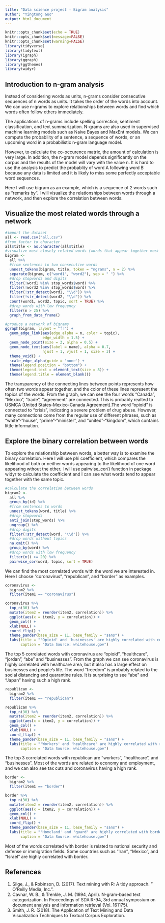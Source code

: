 ```yaml
---
title: "Data science project - Bigram analysis"
author: "Yingtong Guo"
output: html_document
---
```


```r
knitr::opts_chunk$set(echo = TRUE)
knitr::opts_chunk$set(message=FALSE)
knitr::opts_chunk$set(warning=FALSE)
library(tidyverse)
library(tidytext)
library(igraph)
library(ggraph)
library(ggthemes)
library(widyr)
```

## Introduction to n-gram analysis
Instead of considering words as units, n-grams consider consecutive sequences of n words as units. It takes the order of the words into account. We can use n-grams to explore relationships between words and find which words often follow others immediately.

The applications of n-grams include spelling correction, sentiment classification, and text summarization. N-grams are also used in supervised machine learning models such as Naive Bayes and MaxEnt models. We can compute the probability of a sentence, a sequence of words, or an upcoming word in a probabilistic n-gram language model.

However, to calculate the co-occurence matrix, the amount of calculation is very large. In addition, the n-gram model depends significantly on the corpus and the results of the model will vary with the value n. It is hard to use the analysis to predict the probablity of word A following word B because any data is limited and it is likely to miss some perfectly acceptable word sequences.

Here I will use bigram as an example, which is a sequence of 2 words such as "remarks by". I will visualize the relationships between words through a network, and then explore the correlation between words.

## Visualize the most related words through a network
```r
#import the dataset
all <- read.csv("all.csv")
#from factor to character
all$title <- as.character(all$title)
#visualize most closely related words (words that appear together most often)
bigram <-
  all %>%
  #from sentences to two consecutive words
  unnest_tokens(bigram, title, token = "ngrams", n = 2) %>%
  separate(bigram, c("word1", "word2"), sep = " ") %>%
  #drop stopwords and digits
  filter(!word1 %in% stop_words$word) %>%
  filter(!word2 %in% stop_words$word) %>%
  filter(!str_detect(word1, "\\d")) %>%
  filter(!str_detect(word2, "\\d")) %>%
  count(word1, word2, topic, sort = TRUE) %>%
  #drop words with low frequency
  filter(n > 25) %>%
  graph_from_data_frame()

#produce a network of bigrams
ggraph(bigram, layout = "fr") +
  geom_edge_link(aes(edge_alpha = n, color = topic), 
                 edge_width = 1.5) +
  geom_node_point(size = 2, alpha = 0.5) +
  geom_node_text(aes(label = name), alpha = 0.7,
                 hjust = 1, vjust = 1, size = 3) +
  theme_void() +
  scale_edge_alpha(guide = 'none') +
  theme(legend.position = "bottom") +
  theme(legend.text = element_text(size = 8)) +
  theme(legend.title = element_blank())
```

The transparency of the connecting lines between points represents how often two words appear together, and the color of these lines represent the topics of the words. From the graph, we can see the four words "Canada", "Mexico", "trade", "agreement" are connected. This is probably realted to USMCA (United States-Mexico-Canada Agreement).The word "opioid" is connected to "crisis", indicating a severe problem of drug abuse. However, many connections come from the regular use of different phrases, such as "white"-"house", "prime"-"minister", and "united"-"kingdom", which contains little information.

## Explore the binary correlation between words
To explore the relationship between words, a better way is to examine the binary correlation. Here I will use phi coefficient, which compares the likelihood of both or neither words appearing to the likelihood of one word appearing wthout the other. I will use pairwise_cor() function in package widyr to calculate the coefficient and I can see what words tend to appear together with the same topic.

```r
#calculate the correlation between words
bigram2 <-
  all %>% 
  group_by(id) %>%
  #from sentences to words
  unnest_tokens(word, title) %>%  
  #drop stopwords
  anti_join(stop_words) %>%   
  ungroup() %>%
  #drop digits
  filter(!str_detect(word, "\\d")) %>%
  #drop words without topics
  na.omit() %>%
  group_by(word) %>%
  #drop words with low frequency
  filter(n() >= 20) %>%
  pairwise_cor(word, topic, sort = TRUE)
```

We can find the most correlated words with the word we are interested in. Here I choose "coronavirus", "republican", and "border" as examples.

```r
coronavirus <-
  bigram2 %>%
  filter(item1 == "coronavirus")

coronavirus %>%
  top_n(30) %>%
  mutate(item2 = reorder(item2, correlation)) %>% 
  ggplot(aes(x = item2, y = correlation)) +
  geom_col() +
  xlab(NULL) +
  coord_flip() +
  theme_pander(base_size = 11, base_family = "sans") +
  labs(title = "'Opioid' and 'businesses' are highly correlated with coronavirus",
       caption = "Data Source: whitehouse.gov")
```

The top 5 correlated words with coronavirus are "opioid", "healthcare", "jordan", "abe" and "businesses". From the graph we can see coronavirus is highly correlated with healthcare area, but it also has a large effect on businesses and people's life. The word "freedom" is probably related to the social distancing and quarantine rules. It is surprising to see "abe" and "Japan" having such a high rank.

```r
republican <-
  bigram2 %>%
  filter(item1 == "republican")

republican %>%
  top_n(30) %>%
  mutate(item2 = reorder(item2, correlation)) %>% 
  ggplot(aes(x = item2, y = correlation)) +
  geom_col() +
  xlab(NULL) +
  coord_flip() +
  theme_pander(base_size = 11, base_family = "sans") +
  labs(title = "'Workers' and 'healthcare' are highly correlated with republican",
       caption = "Data Source: whitehouse.gov")
```

The top 3 correlated words with republican are "workers", "healthcare", and "businesses". Most of the words are related to economy and employment, and we can also see tax cuts and coronavirus having a high rank. 

```r
border <-
  bigram2 %>%
  filter(item1 == "border")

border %>%
  top_n(30) %>%
  mutate(item2 = reorder(item2, correlation)) %>% 
  ggplot(aes(x = item2, y = correlation)) +
  geom_col() +
  xlab(NULL) +
  coord_flip() +
  theme_pander(base_size = 11, base_family = "sans") +
  labs(title = "'Homeland' and 'guard' are highly correlated with border",
       caption = "Data Source: whitehouse.gov")
```

Most of the words correlated with border is related to national security and defense or immigration fields. Some countries such as "Iran", "Mexico", and "Israel" are highly correlated with border.

## References
1. Silge, J., & Robinson, D. (2017). Text mining with R: A tidy approach. " O'Reilly Media, Inc.".
2. Cavnar, W. B., & Trenkle, J. M. (1994, April). N-gram-based text categorization. In Proceedings of SDAIR-94, 3rd annual symposium on document analysis and information retrieval (Vol. 161175).
3. Smith, J. R. (2018). The Application of Text Mining and Data Visualization Techniques to Textual Corpus Exploration.